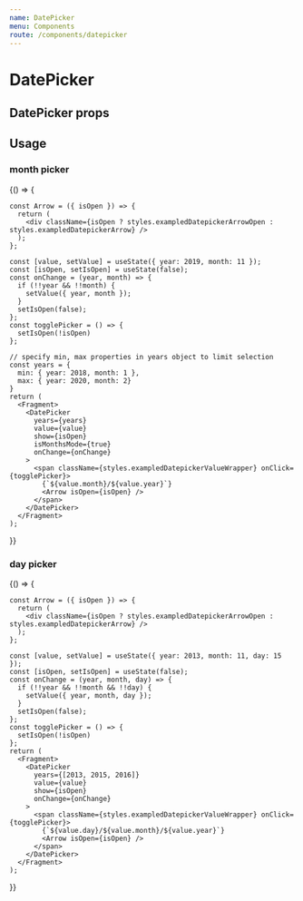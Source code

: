 ```yaml
---
name: DatePicker
menu: Components
route: /components/datepicker
---
```



# DatePicker

## DatePicker props
<Props of={DatePicker} />

## Usage

### month picker

<Playground>
  {() => {

    const Arrow = ({ isOpen }) => {
      return (
        <div className={isOpen ? styles.exampledDatepickerArrowOpen : styles.exampledDatepickerArrow} />
      );
    };

    const [value, setValue] = useState({ year: 2019, month: 11 });
    const [isOpen, setIsOpen] = useState(false);
    const onChange = (year, month) => {
      if (!!year && !!month) {
        setValue({ year, month });
      }
      setIsOpen(false);
    };
    const togglePicker = () => {
      setIsOpen(!isOpen)
    };

    // specify min, max properties in years object to limit selection
    const years = {
      min: { year: 2018, month: 1 },
      max: { year: 2020, month: 2}
    }
    return (
      <Fragment>
      	<DatePicker
          years={years} 
          value={value}
          show={isOpen}
          isMonthsMode={true}
          onChange={onChange}
        >
          <span className={styles.exampledDatepickerValueWrapper} onClick={togglePicker}>
            {`${value.month}/${value.year}`}
            <Arrow isOpen={isOpen} />
          </span>
        </DatePicker>
      </Fragment>
    );
  }}
</Playground>

### day picker

<Playground>
  {() => {

    const Arrow = ({ isOpen }) => {
      return (
        <div className={isOpen ? styles.exampledDatepickerArrowOpen : styles.exampledDatepickerArrow} />
      );
    };

    const [value, setValue] = useState({ year: 2013, month: 11, day: 15 });
    const [isOpen, setIsOpen] = useState(false);
    const onChange = (year, month, day) => {
      if (!!year && !!month && !!day) {
        setValue({ year, month, day });
      }
      setIsOpen(false);
    };
    const togglePicker = () => {
      setIsOpen(!isOpen)
    };
    return (
      <Fragment>
      	<DatePicker
          years={[2013, 2015, 2016]} 
          value={value}
          show={isOpen}
          onChange={onChange}
        >
          <span className={styles.exampledDatepickerValueWrapper} onClick={togglePicker}>
            {`${value.day}/${value.month}/${value.year}`}
            <Arrow isOpen={isOpen} />
          </span>
        </DatePicker>
      </Fragment>
    );
  }}
</Playground>

